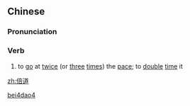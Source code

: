 ==Chinese==
{{zh-forms}}

===Pronunciation===
{{zh-pron
|m=bèidào
|cat=v
}}

===Verb===
{{zh-verb}}

# {{lb|zh|archaic}} to [[go]] at [[twice]] (or [[three]] [[times]]) the [[pace]]; to [[double]] [[time]] it

[[Category:Mandarin archaic terms|bei4dao4]]

[[zh:倍道]]